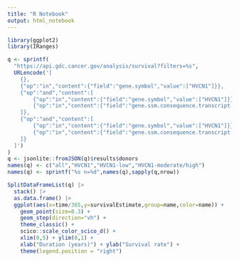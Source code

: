 ```yaml
---
title: "R Notebook"
output: html_notebook
---
```



```r
library(ggplot2)
library(IRanges)
```



```r
q <- sprintf(
  "https://api.gdc.cancer.gov/analysis/survival?filters=%s",
  URLencode('[
    {},
    {"op":"in","content":{"field":"gene.symbol","value":["HVCN1"]}},
    {"op":"and","content":[
        {"op":"in","content":{"field":"gene.symbol","value":["HVCN1"]}},
        {"op":"in","content":{"field":"gene.ssm.consequence.transcript.annotation.vep_impact","value":["LOW"]}}
    ]},
    {"op":"and","content":[
        {"op":"in","content":{"field":"gene.symbol","value":["HVCN1"]}},
        {"op":"in","content":{"field":"gene.ssm.consequence.transcript.annotation.vep_impact","value":["MODERATE","HIGH"]}}
    ]}
  ]')
)
q <- jsonlite::fromJSON(q)$results$donors
names(q) <- c("all","HVCN1","HVCN1-low","HVCN1-moderate/high")
names(q) <- sprintf("%s n=%d",names(q),sapply(q,nrow))
```


```r
SplitDataFrameList(q) |>
  stack() |>
  as.data.frame() |>
  ggplot(aes(x=time/365,y=survivalEstimate,group=name,color=name)) + 
    geom_point(size=0.3) + 
    geom_step(direction="vh") + 
    theme_classic() +
    scico::scale_color_scico_d() +
    xlim(0,5) + ylim(0,1) +
    xlab("Duration (years)") + ylab("Survival rate") +
    theme(legend.position = "right")
```






